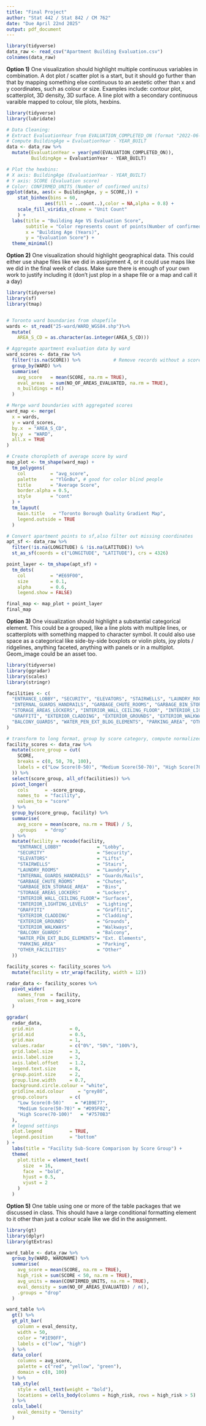 ```yaml
---
title: "Final Project"
author: "Stat 442 / Stat 842 / CM 762"
date: "Due April 22nd 2025"
output: pdf_document
---
```



```r
library(tidyverse)
data_raw <- read_csv("Apartment Building Evaluation.csv")
colnames(data_raw)
```

\newpage 

**Option 1)** One visualization should highlight multiple continuous variables in combination. A dot plot / scatter plot is a start, but it should go further than that by mapping something else continuous to an aestetic other than x and y coordinates, such as colour or size. Examples include: contour plot, scatterplot, 3D density, 3D surface. A line plot with a secondary continuous varaible mapped to colour, tile plots, hexbins.

```r
library(tidyverse)
library(lubridate)

# Data Cleaning:
# Extract EvaluationYear from EVALUATION_COMPLETED_ON (format "2022-06-29") AND
# Compute BuildingAge = EvaluationYear - YEAR_BUILT
data <- data_raw %>%
  mutate(EvaluationYear = year(ymd(EVALUATION_COMPLETED_ON)),
         BuildingAge = EvaluationYear - YEAR_BUILT)

# Plot the hexbins:
# X axis: BuildingAge (EvaluationYear - YEAR_BUILT)
# Y axis: SCORE (Evaluation score)
# Color: CONFIRMED_UNITS (Number of confirmed units)
ggplot(data, aes(x = BuildingAge, y = SCORE,)) +
    stat_binhex(bins = 60,
              aes(fill = ..count..),color = NA,alpha = 0.8) +
    scale_fill_viridis_c(name = "Unit Count"
    ) +
  labs(title = "Building Age VS Evaluation Score",
       subtitle = "Color represents count of points(Number of confirmed units) inside",
       x = "Building Age (Years)",
       y = "Evaluation Score") +
  theme_minimal()
```


**Option 2)** One visualization should highlight geographical data. This could either use shape files like we did in assignment 4, or it could use maps like we did in the final week of class. Make sure there is enough of your own work to justify including it (don't just plop in a shape file or a map and call it a day)

```r
library(tidyverse)
library(sf)
library(tmap)


# Toronto ward boundaries from shapefile
wards <- st_read("25-ward/WARD_WGS84.shp")%>%
  mutate(
    AREA_S_CD = as.character(as.integer(AREA_S_CD)))

# Aggregate apartment evaluation data by ward
ward_scores <- data_raw %>%
  filter(!is.na(SCORE)) %>%            # Remove records without a score
  group_by(WARD) %>%
  summarise(
    avg_score   = mean(SCORE, na.rm = TRUE),
    eval_areas  = sum(NO_OF_AREAS_EVALUATED, na.rm = TRUE),
    n_buildings = n()
  )

# Merge ward boundaries with aggregated scores
ward_map <- merge(
  x = wards,
  y = ward_scores,
  by.x  = "AREA_S_CD",
  by.y  = "WARD",
  all.x = TRUE
)

# Create choropleth of average score by ward
map_plot <- tm_shape(ward_map) +
  tm_polygons(
    col         = "avg_score",
    palette     = "YlGnBu", # good for color blind people
    title       = "Average Score",
    border.alpha = 0.5,
    style       = "cont"
  ) +
  tm_layout(
    main.title   = "Toronto Borough Quality Gradient Map",
    legend.outside = TRUE
  )

# Convert apartment points to sf,also filter out missing coordinates
apt_sf <- data_raw %>%
  filter(!is.na(LONGITUDE) & !is.na(LATITUDE)) %>%
  st_as_sf(coords = c("LONGITUDE", "LATITUDE"), crs = 4326)

point_layer <- tm_shape(apt_sf) +
  tm_dots(
    col         = "#E69F00",
    size        = 0.1,
    alpha       = 0.6,
    legend.show = FALSE)

final_map <- map_plot + point_layer
final_map

```




**Option 3)** One visualization should highlight a substantial categorical element. This could be a grouped, like a line plots with multiple lines, or scatterplots with something mapped to character symbol. It could also use space as a categorical like side-by-side boxplots or violin plots, joy plots / ridgelines, anything faceted, anything with panels or in a multiplot. Geom_image could be an asset too.

```r
library(tidyverse)
library(ggradar)
library(scales)
library(stringr)

facilities <- c(
  "ENTRANCE_LOBBY", "SECURITY", "ELEVATORS", "STAIRWELLS", "LAUNDRY_ROOMS", 
  "INTERNAL_GUARDS_HANDRAILS", "GARBAGE_CHUTE_ROOMS", "GARBAGE_BIN_STORAGE_AREA", 
  "STORAGE_AREAS_LOCKERS", "INTERIOR_WALL_CEILING_FLOOR", "INTERIOR_LIGHTING_LEVELS", 
  "GRAFFITI", "EXTERIOR_CLADDING", "EXTERIOR_GROUNDS", "EXTERIOR_WALKWAYS", 
  "BALCONY_GUARDS", "WATER_PEN_EXT_BLDG_ELEMENTS", "PARKING_AREA", "OTHER_FACILITIES"
)

# transform to long format, group by score category, compute normalized average scores
facility_scores <- data_raw %>%
  mutate(score_group = cut(
    SCORE, 
    breaks = c(0, 50, 70, 100), 
    labels = c("Low Score(0-50)", "Medium Score(50-70)", "High Score(70-100)")
  )) %>%
  select(score_group, all_of(facilities)) %>%
  pivot_longer(
    cols      = -score_group, 
    names_to  = "facility", 
    values_to = "score"
  ) %>%
  group_by(score_group, facility) %>%
  summarise(
    avg_score = mean(score, na.rm = TRUE) / 5,
    .groups   = "drop"
  ) %>%
  mutate(facility = recode(facility,
    "ENTRANCE_LOBBY"             = "Lobby",
    "SECURITY"                   = "Security",
    "ELEVATORS"                  = "Lifts",
    "STAIRWELLS"                 = "Stairs",
    "LAUNDRY_ROOMS"              = "Laundry",
    "INTERNAL_GUARDS_HANDRAILS"  = "Guards/Rails",
    "GARBAGE_CHUTE_ROOMS"        = "Chutes",
    "GARBAGE_BIN_STORAGE_AREA"   = "Bins",
    "STORAGE_AREAS_LOCKERS"      = "Lockers",
    "INTERIOR_WALL_CEILING_FLOOR"= "Surfaces",
    "INTERIOR_LIGHTING_LEVELS"   = "Lighting",
    "GRAFFITI"                   = "Graffiti",
    "EXTERIOR_CLADDING"          = "Cladding",
    "EXTERIOR_GROUNDS"           = "Grounds",
    "EXTERIOR_WALKWAYS"          = "Walkways",
    "BALCONY_GUARDS"             = "Balcony",
    "WATER_PEN_EXT_BLDG_ELEMENTS"= "Ext. Elements",
    "PARKING_AREA"               = "Parking",
    "OTHER_FACILITIES"           = "Other"
  ))

facility_scores <- facility_scores %>%
  mutate(facility = str_wrap(facility, width = 12))

radar_data <- facility_scores %>%
  pivot_wider(
    names_from  = facility, 
    values_from = avg_score
  )

ggradar(
  radar_data,
  grid.min             = 0,
  grid.mid             = 0.5,
  grid.max             = 1,
  values.radar         = c("0%", "50%", "100%"),
  grid.label.size      = 3,
  axis.label.size      = 3,
  axis.label.offset    = 1.2,
  legend.text.size     = 8,
  group.point.size     = 2,
  group.line.width     = 0.7,
  background.circle.colour = "white",
  gridline.mid.colour     = "grey80",
  group.colours        = c(
    "Low Score(0-50)"    = "#1B9E77",
    "Medium Score(50-70)" = "#D95F02",
    "High Score(70-100)"   = "#7570B3"
  ),
  # legend settings
  plot.legend          = TRUE,
  legend.position      = "bottom"
) +
  labs(title = "Facility Sub‑Score Comparison by Score Group") +
  theme(
    plot.title = element_text(
      size  = 16,
      face  = "bold",
      hjust = 0.5,
      vjust = 2
    )
  )

```



**Option 5)** One table using one or more of the table packages that we discussed in class. This should have a large conditional formatting element to it other than just a colour scale like we did in the assignment.


```r
library(gt)
library(dplyr)
library(gtExtras)

ward_table <- data_raw %>%
  group_by(WARD, WARDNAME) %>%
  summarise(
    avg_score = mean(SCORE, na.rm = TRUE),
    high_risk = sum(SCORE < 50, na.rm = TRUE),
    avg_units = mean(CONFIRMED_UNITS, na.rm = TRUE),
    eval_density = sum(NO_OF_AREAS_EVALUATED) / n(),
    .groups = "drop"
  )

ward_table %>%
  gt() %>%
  gt_plt_bar(
    column = eval_density, 
    width = 50, 
    color = "#1E90FF",
    labels = c("low", "high")
  ) %>%
  data_color(
    columns = avg_score,
    palette = c("red", "yellow", "green"),
    domain = c(0, 100)
  ) %>%
  tab_style(
    style = cell_text(weight = "bold"),
    locations = cells_body(columns = high_risk, rows = high_risk > 5)
  ) %>%
  cols_label(
    eval_density = "Density"
  )
```






